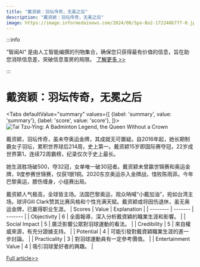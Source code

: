 ```yaml
---
title: "戴资颖：羽坛传奇，无冕之后"
description: "戴资颖：羽坛传奇，无冕之后"
image: https://image.informedainews.com/2024/08/Spo-Bo2-1722486777-0.jpg
---
```



:::info

“智闻AI“ 是由人工智能编撰的刊物集合，确保您只获得最有价值的信息，旨在助您消除信息差，突破信息茧房的局限。  [了解更多 >>](/)

:::

# 戴资颖：羽坛传奇，无冕之后


<Tabs
	defaultValue="summary"
	values={[
	{label: 'summary', value: 'summary'},
	{label: 'score', value: 'score'},
]}>
<TabItem value="summary">
<img
  src="https://image.informedainews.com/2024/08/Spo-Bo2-1722486777-0.jpg"
  alt="Tai Tzu-Ying: A Badminton Legend, the Queen Without a Crown"
/>



戴资颖，羽坛传奇，虽未夺奥运金牌，其成就无可置疑。自2016年起，她长期制霸女子羽坛，累积世界球后214周，史上第一。戴资颖15岁即国际赛夺冠，22岁成世界第1，连续72周霸榜，纪录仅次于史上最长。

她生涯胜场破500，夺32冠，女单唯一破30冠者。戴资颖未曾赢世锦赛和奥运金牌，9度参赛世锦赛，仅获1银1铜。2020东京奥运杀入金牌战，惜败陈雨菲。今年巴黎奥运，膝伤缠身，小组赛出局。

戴资颖人气极高，全球皆主场。法国巴黎奥运，观众呐喊“小戴加油”，宛如台湾主场。球评Gill Clark赞其比赛风格和个性充满天赋。戴资颖或将因伤退休，虽无奥运金牌，已赢得职业生涯。
</TabItem>
<TabItem value="score">
	| Scores     | Value   | Explanation |
	| -------- | ------- | ------- |
	| Objectivity  | 6    | 全面報導，深入分析戴資穎的職業生涯和影響。    |
	| Social Impact | 5     | 廣泛影響公眾對羽球運動的看法。    |
	| Credibility    | 5    | 來自權威來源，有充分證據支持。    |
	| Potential    | 4    | 可能引發對戴資穎職業生涯的進一步討論。    |
	| Practicality    | 3    | 對羽球運動員有一定參考價值。    |
	| Entertainment Value    | 4    | 吸引羽球愛好者的興趣。    |
</TabItem>
</Tabs>

[Full article>>](https://today.line.me/tw/v2/article/LXwnlxn)
